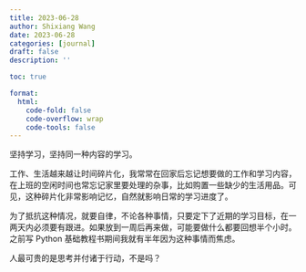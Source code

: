 ```yaml
---
title: 2023-06-28
author: Shixiang Wang
date: 2023-06-28
categories: [journal]
draft: false
description: ''

toc: true

format:
  html:
    code-fold: false
    code-overflow: wrap
    code-tools: false
---
```


坚持学习，坚持同一种内容的学习。

工作、生活越来越让时间碎片化，我常常在回家后忘记想要做的工作和学习内容，在上班的空闲时间也常忘记家里要处理的杂事，比如购置一些缺少的生活用品。可见，这种碎片化非常影响记忆，自然就影响日常的学习进度了。

为了抵抗这种情况，就要自律，不论各种事情，只要定下了近期的学习目标，在一两天内必须要有跟进。如果放到一周后再来做，可能要做什么都要回想半个小时。之前写 Python 基础教程书期间我就有半年因为这种事情而焦虑。

人最可贵的是思考并付诸于行动，不是吗？